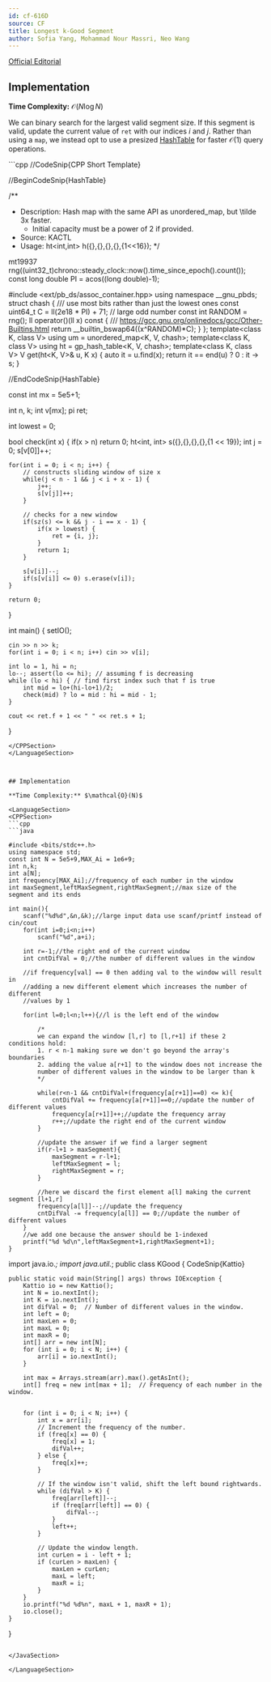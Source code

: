 ```yaml
---
id: cf-616D
source: CF
title: Longest k-Good Segment
author: Sofia Yang, Mohammad Nour Massri, Neo Wang
---
```


[Official Editorial](https://codeforces.com/blog/entry/22712)

## Implementation

**Time Complexity:** $\mathcal{O}(N \log N)$

We can binary search for the largest valid segment size. If this segment is
valid, update the current value of $\texttt{ret}$ with our indices $i$ and $j$.
Rather than using a `map`, we instead opt to use a presized
[HashTable](/gold/faster-hashmap) for faster $\mathcal{O}(1)$
query operations.

<LanguageSection>
<CPPSection>
```cpp
//CodeSnip{CPP Short Template}

//BeginCodeSnip{HashTable}

/**
 * Description: Hash map with the same API as unordered\_map, but \tilde 3x faster.
	 * Initial capacity must be a power of 2 if provided.
 * Source: KACTL
 * Usage: ht<int,int> h({},{},{},{},{1<<16});
 */

mt19937 rng((uint32_t)chrono::steady_clock::now().time_since_epoch().count());
const long double PI = acos((long double)-1);

#include <ext/pb_ds/assoc_container.hpp>
using namespace __gnu_pbds;
struct chash { /// use most bits rather than just the lowest ones
	const uint64_t C = ll(2e18 * PI) + 71; // large odd number
	const int RANDOM = rng();
	ll operator()(ll x) const { /// https://gcc.gnu.org/onlinedocs/gcc/Other-Builtins.html
		return __builtin_bswap64((x^RANDOM)*C); }
};
template<class K, class V> using um = unordered_map<K, V, chash>;
template<class K, class V> using ht = gp_hash_table<K, V, chash>;
template<class K, class V> V get(ht<K, V>& u, K x) {
	auto it = u.find(x); return it == end(u) ? 0 : it -> s; }

//EndCodeSnip{HashTable}

const int mx = 5e5+1;

int n, k; int v[mx]; pi ret;

int lowest = 0;

bool check(int x) {
	if(x > n) return 0;
	ht<int, int> s({},{},{},{},{1 << 19});
	int j = 0;
	s[v[0]]++;

	for(int i = 0; i < n; i++) {
		// constructs sliding window of size x
		while(j < n - 1 && j < i + x - 1) {
			j++;
			s[v[j]]++;
		}

		// checks for a new window
		if(sz(s) <= k && j - i == x - 1) {
			if(x > lowest) {
				ret = {i, j};
			}
			return 1;
		}

		s[v[i]]--;
		if(s[v[i]] <= 0) s.erase(v[i]);
	}

	return 0;
}

int main() { setIO();

	cin >> n >> k;
	for(int i = 0; i < n; i++) cin >> v[i];

	int lo = 1, hi = n;
	lo--; assert(lo <= hi); // assuming f is decreasing
	while (lo < hi) { // find first index such that f is true
		int mid = lo+(hi-lo+1)/2;
		check(mid) ? lo = mid : hi = mid - 1;
	}

	cout << ret.f + 1 << " " << ret.s + 1;
}

```
</CPPSection>
</LanguageSection>



## Implementation

**Time Complexity:** $\mathcal{O}(N)$

<LanguageSection>
<CPPSection>
```cpp
```java

#include <bits/stdc++.h>
using namespace std;
const int N = 5e5+9,MAX_Ai = 1e6+9;
int n,k;
int a[N];
int frequency[MAX_Ai];//frequency of each number in the window
int maxSegment,leftMaxSegment,rightMaxSegment;//max size of the segment and its ends

int main(){
	scanf("%d%d",&n,&k);//large input data use scanf/printf instead of cin/cout
	for(int i=0;i<n;i++)
		scanf("%d",a+i);

	int r=-1;//the right end of the current window
	int cntDifVal = 0;//the number of different values in the window

	//if frequency[val] == 0 then adding val to the window will result in
	//adding a new different element which increases the number of different
	//values by 1

	for(int l=0;l<n;l++){//l is the left end of the window

		/*
		we can expand the window [l,r] to [l,r+1] if these 2 conditions hold:
		1. r < n-1 making sure we don't go beyond the array's boundaries
		2. adding the value a[r+1] to the window does not increase the
		number of different values in the window to be larger than k
		*/

		while(r<n-1 && cntDifVal+(frequency[a[r+1]]==0) <= k){
			cntDifVal += frequency[a[r+1]]==0;//update the number of different values
			frequency[a[r+1]]++;//update the frequency array
			r++;//update the right end of the current window
		}

		//update the answer if we find a larger segment
		if(r-l+1 > maxSegment){
			maxSegment = r-l+1;
			leftMaxSegment = l;
			rightMaxSegment = r;
		}

		//here we discard the first element a[l] making the current segment [l+1,r]
		frequency[a[l]]--;//update the frequency
		cntDifVal -= frequency[a[l]] == 0;//update the number of different values
	}
	//we add one because the answer should be 1-indexed
	printf("%d %d\n",leftMaxSegment+1,rightMaxSegment+1);
}

````

</CPPSection>
<JavaSection>

import java.io.*;
import java.util.*;
public class KGood {
	CodeSnip{Kattio}

	public static void main(String[] args) throws IOException {
		Kattio io = new Kattio();
		int N = io.nextInt();
		int K = io.nextInt();
		int difVal = 0;  // Number of different values in the window.
		int left = 0;
		int maxLen = 0;
		int maxL = 0;
		int maxR = 0;
		int[] arr = new int[N];
		for (int i = 0; i < N; i++) {
			arr[i] = io.nextInt();
		}

		int max = Arrays.stream(arr).max().getAsInt();
		int[] freq = new int[max + 1];  // Frequency of each number in the window.


		for (int i = 0; i < N; i++) {
			int x = arr[i];
			// Increment the frequency of the number.
			if (freq[x] == 0) {
				freq[x] = 1;
				difVal++;
			} else {
				freq[x]++;
			}

			// If the window isn't valid, shift the left bound rightwards.
			while (difVal > K) {
				freq[arr[left]]--;
				if (freq[arr[left]] == 0) {
					difVal--;
				}
				left++;
			}

			// Update the window length.
			int curLen = i - left + 1;
			if (curLen > maxLen) {
				maxLen = curLen;
				maxL = left;
				maxR = i;
			}
		}
		io.printf("%d %d%n", maxL + 1, maxR + 1);
		io.close();
	}
}

```

</JavaSection>

</LanguageSection>
